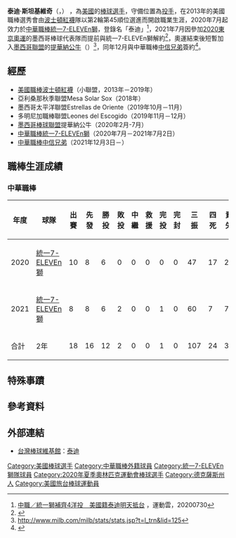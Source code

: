 {{Infobox CPBL player|
|name=泰迪·斯坦基維奇<br>Teddy Stankiewicz|
|image=|
|width=300|
|position=投手|
|team=中信兄弟|
|number=25|
|bats=右|
|throws=右|
|birthdate={{birth_date_and_age|1993|11|25|mf=y}}|
|birthplace={{USA}}[[德克薩斯州|德克薩斯州]][[塔蘭特郡|塔蘭特郡]]{{link-en|凱勒|Keller, Texas}}|
|debutleague=中華職棒
|debutdate=8月28日
|debutyear=2020年
|debutteam=統一7-ELEVEn獅
|statyear=2021年球季
|stat1label=勝投－敗投
|stat1value=12－2
|stat2label=中繼－救援
|stat2value=0－0
|stat3label=三振－四死
|stat3value=107－24
|stat4label=防禦率
|stat4value=2.51
|teams=<nowiki></nowiki> 
'''MLB'''
*[[波士頓紅襪|波士頓紅襪]]（小聯盟，2013年–2019年）
'''LMB'''
*提華納公牛（2020年–7月）
'''CPBL'''
*[[統一7-ELEVEn獅|統一7-ELEVEn獅]]（2020年7月–2021年7月
*[[中信兄弟|中信兄弟]]（2021年12月-
|awards=<nowiki></nowiki>
*[[台灣大賽|台灣大賽]]總冠軍：[[2020年中華職棒總冠軍賽|2020]]
}}

'''泰迪·斯坦基維奇'''（{{lang-en|Teddy Stankiewicz}}，{{bd|1993年|11月25日}}） ，為[[美國|美國]]的[[棒球選手|棒球選手]]，守備位置為[[投手|投手]]，在2013年的美國職棒選秀會由[[波士頓紅襪|波士頓紅襪]]隊以第2輪第45順位選進而開啟職業生涯，2020年7月起效力於[[中華職棒|中華職棒]][[統一7-ELEVEn獅|統一7-ELEVEn獅]]，登錄名「泰迪」<ref>[https://sports.ettoday.net/news/1773318 中職／統一獅補齊4洋投　美國籍泰迪明天抵台] {{Wayback|url=https://sports.ettoday.net/news/1773318 |date=20200730135739 }}，運動雲，20200730</ref>，2021年7月因參加[[2020東京奧運|2020東京奧運]]的墨西哥棒球代表隊而提前與統一7-ELEVEn獅解約<ref>{{cite tweet|number=1410494268712525827|user=GOCPBL|title=Uni-Lions have parted ways with Teddy Stankiewicz as he will represent Mexico in the Olympics.According to the te…<!-- full text of tweet that Twitter returned to the bot (excluding links) added by TweetCiteBot. This may be better truncated or may need expanding (TW limits responses to 140 characters) or case changes. --> |date=July 1, 2021}}</ref>，奧運結束後短暫加入[[墨西哥聯盟|墨西哥聯盟]]的[[提華納公牛|提華納公牛]]（{{lang|es|Toros de Tijuana}}）<ref>http://www.milb.com/milb/stats/stats.jsp?t=l_trn&lid=125</ref>，同年12月與中華職棒[[中信兄弟|中信兄弟]]簽約<ref>{{cite web|url=http://cpblstats.com/ctbc-brothers-sign-teddy-stankiewicz-2022-season/|title=CTBC Brothers Sign Teddy Stankiewicz For 2022 Season|website=cpblstats.com|date=December 3, 2021|accessdate=December 19, 2021}}</ref>。

==經歷==
*[[美國職棒|美國職棒]][[波士頓紅襪|波士頓紅襪]]（小聯盟，2013年－2019年）
*亞利桑那秋季聯盟Mesa Solar Sox（2018年）
*墨西哥太平洋聯盟Estrellas de Oriente（2019年10月－11月）
*多明尼加職棒聯盟Leones del Escogido（2019年11月－12月）
*[[墨西哥棒球聯盟|墨西哥棒球聯盟]]提華納公牛（2020年2月-7月）
*[[中華職棒|中華職棒]][[統一7-ELEVEn獅|統一7-ELEVEn獅]]（2020年7月－2021年7月2日）
*[[中華職棒|中華職棒]][[中信兄弟|中信兄弟]]（2021年12月3日－）

==職棒生涯成績==
===中華職棒===
{| class="wikitable" width="1000px"
|- align="center"
!年度!!球隊!!出賽!!先發!!勝投!!敗投!!中繼!!救援!!完投!!完封!!三振!!四死!!責失!!投球局數!!自責分率!!被上壘率
|- align="center"
|2020||[[統一7-ELEVEn獅|統一7-ELEVEn獅]]||10||8||6||0||0||0||0||0||47||17||23||54.1||3.81||1.38
|- align="center"
|2021||[[統一7-ELEVEn獅|統一7-ELEVEn獅]]||8||8||6||2||0||0||1||0||60||7||7||53.1||1.18||0.69
|- style="color:black; background-color:#F75000;color:#FFFFFF" align="center"
|合計||2年||18||16||12||2||0||0||1||0||107||24||30||107.2||2.51||1.04
|}

==特殊事蹟==

== 參考資料 ==
{{reflist}}

==外部連結==
{{Baseballstats |mlb=621103|brm=stanki000ted}}
{{中華職棒球員資料|id=006209|name=泰迪}}
*[[台灣棒球維基館|台灣棒球維基館]]：[https://twbsball.dils.tku.edu.tw/wiki/index.php/%E6%B3%B0%E8%BF%AAT.S 泰迪] {{Wayback|url=https://twbsball.dils.tku.edu.tw/wiki/index.php/%E6%B3%B0%E8%BF%AAT.S |date=20210414152233 }}
{{start box}}
{{s-before|[[何塞·德·保拉|何塞·德·保拉]]}}
{{s-title|[[中信兄弟開幕戰先發投手|中信兄弟開幕戰先發投手]]|2022年}}
{{s-after|現任}}
{{end box}}

{{中信兄弟隊球員名單}}
{{統一7-ELEVEn獅2020年中華職棒總冠軍}}
{{DEFAULTSORT:Stankiewicz, Teddy}}
[[Category:美國棒球選手|Category:美國棒球選手]]
[[Category:中華職棒外籍球員|Category:中華職棒外籍球員]]
[[Category:統一7-ELEVEn獅隊球員|Category:統一7-ELEVEn獅隊球員]]
[[Category:2020年夏季奧林匹克運動會棒球選手|Category:2020年夏季奧林匹克運動會棒球選手]]
[[Category:德克薩斯州人|Category:德克薩斯州人]]
[[Category:美國旅台棒球運動員|Category:美國旅台棒球運動員]]